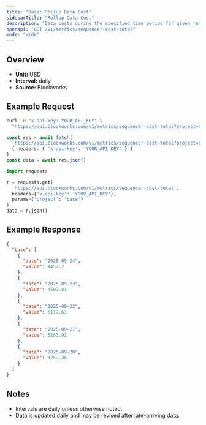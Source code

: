 ```yaml
---
title: "Base: Rollup Data Cost"
sidebarTitle: "Rollup Data Cost"
description: "Data costs during the specified time period for given rollup."
openapi: "GET /v1/metrics/sequencer-cost-total"
mode: "wide"
---
```


## Overview

- **Unit:** USD
- **Interval:** daily
- **Source:** Blockworks

## Example Request

<CodeGroup>

```bash cURL
curl -H "x-api-key: YOUR_API_KEY" \
  "https://api.blockworks.com/v1/metrics/sequencer-cost-total?project=base"
```

```typescript TypeScript
const res = await fetch(
  'https://api.blockworks.com/v1/metrics/sequencer-cost-total?project=base',
  { headers: { 'x-api-key': 'YOUR_API_KEY' } }
)
const data = await res.json()
```

```python Python
import requests

r = requests.get(
  'https://api.blockworks.com/v1/metrics/sequencer-cost-total',
  headers={'x-api-key': 'YOUR_API_KEY'},
  params={'project': 'base'}
)
data = r.json()
```

</CodeGroup>

## Example Response

```json
{
  "base": [
    {
      "date": "2025-09-24",
      "value": 4457.2
    },
    {
      "date": "2025-09-23",
      "value": 4507.81
    },
    {
      "date": "2025-09-22",
      "value": 5117.63
    },
    {
      "date": "2025-09-21",
      "value": 5263.92
    },
    {
      "date": "2025-09-20",
      "value": 4752.38
    }
  ]
}
```

## Notes
- Intervals are daily unless otherwise noted.
- Data is updated daily and may be revised after late-arriving data.